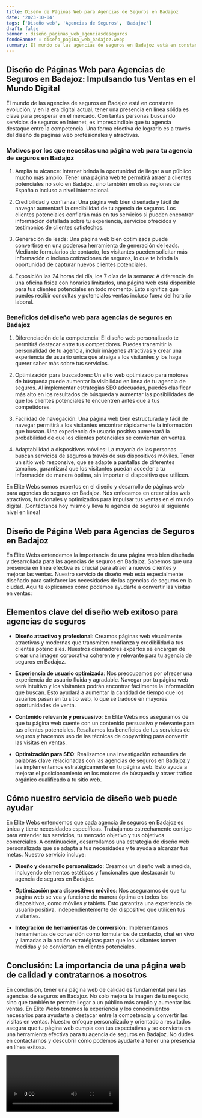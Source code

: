 ```yaml
---
title: Diseño de Páginas Web para Agencias de Seguros en Badajoz
date: '2023-10-04'
tags: ['Diseño web', 'Agencias de Seguros', 'Badajoz']
draft: false
banner : diseño_paginas_web_agenciasdeseguros
fondoBanner : diseño_pagina_web_badajoz.webp
summary: El mundo de las agencias de seguros en Badajoz está en constante evolución, y en la era digital actual, tener una presencia en línea sólida es clave para prosperar en el mercado. Con tantas personas buscando servicios de seguros en Internet, es imprescindible que tu agencia destaque entre la competencia. Una forma efectiva de lograrlo es a través del diseño de páginas web profesionales y atractivas.
---
```


## Diseño de Páginas Web para Agencias de Seguros en Badajoz: Impulsando tus Ventas en el Mundo Digital

El mundo de las agencias de seguros en Badajoz está en constante evolución, y en la era digital actual, tener una presencia en línea sólida es clave para prosperar en el mercado. Con tantas personas buscando servicios de seguros en Internet, es imprescindible que tu agencia destaque entre la competencia. Una forma efectiva de lograrlo es a través del diseño de páginas web profesionales y atractivas.

### Motivos por los que necesitas una página web para tu agencia de seguros en Badajoz

1. Amplía tu alcance: Internet brinda la oportunidad de llegar a un público mucho más amplio. Tener una página web te permitirá atraer a clientes potenciales no solo en Badajoz, sino también en otras regiones de España o incluso a nivel internacional.

2. Credibilidad y confianza: Una página web bien diseñada y fácil de navegar aumentará la credibilidad de tu agencia de seguros. Los clientes potenciales confiarán más en tus servicios si pueden encontrar información detallada sobre tu experiencia, servicios ofrecidos y testimonios de clientes satisfechos.

3. Generación de leads: Una página web bien optimizada puede convertirse en una poderosa herramienta de generación de leads. Mediante formularios de contacto, los visitantes pueden solicitar más información o incluso cotizaciones de seguros, lo que te brinda la oportunidad de capturar nuevos clientes potenciales.

4. Exposición las 24 horas del día, los 7 días de la semana: A diferencia de una oficina física con horarios limitados, una página web está disponible para tus clientes potenciales en todo momento. Esto significa que puedes recibir consultas y potenciales ventas incluso fuera del horario laboral.

### Beneficios del diseño web para agencias de seguros en Badajoz

1. Diferenciación de la competencia: El diseño web personalizado te permitirá destacar entre tus competidores. Puedes transmitir la personalidad de tu agencia, incluir imágenes atractivas y crear una experiencia de usuario única que atraiga a los visitantes y los haga querer saber más sobre tus servicios.

2. Optimización para buscadores: Un sitio web optimizado para motores de búsqueda puede aumentar la visibilidad en línea de tu agencia de seguros. Al implementar estrategias SEO adecuadas, puedes clasificar más alto en los resultados de búsqueda y aumentar las posibilidades de que los clientes potenciales te encuentren antes que a tus competidores.

3. Facilidad de navegación: Una página web bien estructurada y fácil de navegar permitirá a los visitantes encontrar rápidamente la información que buscan. Una experiencia de usuario positiva aumentará la probabilidad de que los clientes potenciales se conviertan en ventas.

4. Adaptabilidad a dispositivos móviles: La mayoría de las personas buscan servicios de seguros a través de sus dispositivos móviles. Tener un sitio web responsive, que se adapte a pantallas de diferentes tamaños, garantizará que los visitantes puedan acceder a tu información de manera óptima, sin importar el dispositivo que utilicen.

En Élite Webs somos expertos en el diseño y desarrollo de páginas web para agencias de seguros en Badajoz. Nos enfocamos en crear sitios web atractivos, funcionales y optimizados para impulsar tus ventas en el mundo digital. ¡Contáctanos hoy mismo y lleva tu agencia de seguros al siguiente nivel en línea!

<GifSeo />

<Cta />

## Diseño de Página Web para Agencias de Seguros en Badajoz

En Élite Webs entendemos la importancia de una página web bien diseñada y desarrollada para las agencias de seguros en Badajoz. Sabemos que una presencia en línea efectiva es crucial para atraer a nuevos clientes y mejorar las ventas. Nuestro servicio de diseño web está especialmente diseñado para satisfacer las necesidades de las agencias de seguros en la ciudad. Aquí te explicamos cómo podemos ayudarte a convertir las visitas en ventas:

## Elementos clave del diseño web exitoso para agencias de seguros

- **Diseño atractivo y profesional**: Creamos páginas web visualmente atractivas y modernas que transmiten confianza y credibilidad a tus clientes potenciales. Nuestros diseñadores expertos se encargan de crear una imagen corporativa coherente y relevante para tu agencia de seguros en Badajoz.

- **Experiencia de usuario optimizada**: Nos preocupamos por ofrecer una experiencia de usuario fluida y agradable. Navegar por tu página web será intuitivo y los visitantes podrán encontrar fácilmente la información que buscan. Esto ayudará a aumentar la cantidad de tiempo que los usuarios pasan en tu sitio web, lo que se traduce en mayores oportunidades de venta.

- **Contenido relevante y persuasivo**: En Élite Webs nos aseguramos de que tu página web cuente con un contenido persuasivo y relevante para tus clientes potenciales. Resaltamos los beneficios de tus servicios de seguros y hacemos uso de las técnicas de copywriting para convertir las visitas en ventas. 

- **Optimización para SEO**: Realizamos una investigación exhaustiva de palabras clave relacionadas con las agencias de seguros en Badajoz y las implementamos estratégicamente en tu página web. Esto ayuda a mejorar el posicionamiento en los motores de búsqueda y atraer tráfico orgánico cualificado a tu sitio web.

## Cómo nuestro servicio de diseño web puede ayudar

En Élite Webs entendemos que cada agencia de seguros en Badajoz es única y tiene necesidades específicas. Trabajamos estrechamente contigo para entender tus servicios, tu mercado objetivo y tus objetivos comerciales. A continuación, desarrollamos una estrategia de diseño web personalizada que se adapta a tus necesidades y te ayuda a alcanzar tus metas. Nuestro servicio incluye:

- **Diseño y desarrollo personalizado**: Creamos un diseño web a medida, incluyendo elementos estéticos y funcionales que destacarán tu agencia de seguros en Badajoz.

- **Optimización para dispositivos móviles**: Nos aseguramos de que tu página web se vea y funcione de manera óptima en todos los dispositivos, como móviles y tablets. Esto garantiza una experiencia de usuario positiva, independientemente del dispositivo que utilicen tus visitantes.

- **Integración de herramientas de conversión**: Implementamos herramientas de conversión como formularios de contacto, chat en vivo y llamadas a la acción estratégicas para que los visitantes tomen medidas y se conviertan en clientes potenciales.

## Conclusión: La importancia de una página web de calidad y contratarnos a nosotros

En conclusión, tener una página web de calidad es fundamental para las agencias de seguros en Badajoz. No solo mejora la imagen de tu negocio, sino que también te permite llegar a un público más amplio y aumentar las ventas. En Élite Webs tenemos la experiencia y los conocimientos necesarios para ayudarte a destacar entre la competencia y convertir las visitas en ventas. Nuestro enfoque personalizado y orientado a resultados asegura que tu página web cumpla con tus expectativas y se convierta en una herramienta efectiva para tu agencia de seguros en Badajoz. No dudes en contactarnos y descubrir cómo podemos ayudarte a tener una presencia en línea exitosa.

<Video />

<CtaBot job='Agencias de Seguros' city='Badajoz'/>

<Gmaps query='Badajoz+españa+maps' />